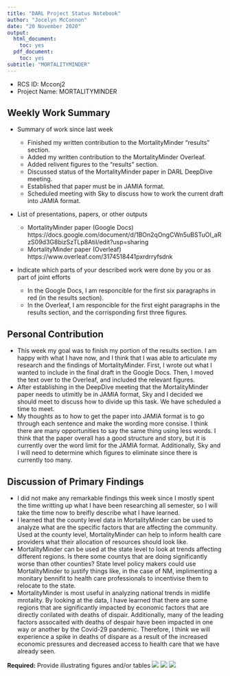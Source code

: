 ```yaml
---
title: "DARL Project Status Notebook"
author: "Jocelyn McConnon"
date: "20 November 2020"
output:
  html_document:
    toc: yes
  pdf_document:
    toc: yes
subtitle: "MORTALITYMINDER"
---
```

* RCS ID: Mcconj2
* Project Name: MORTALITYMINDER

## Weekly Work Summary

* Summary of work since last week

  * Finished my written contribution to the MortalityMinder "results" section.
  * Added my written contribution to the MortalityMinder Overleaf.
  * Added relivent figures to the "results" section.
  * Discussed status of the MortalityMinder paper in DARL DeepDive meeting.
  * Established that paper must be in JAMIA format.
  * Scheduled meeting with Sky to discuss how to work the current draft into JAMIA format.

* List of presentations,  papers, or other outputs
  * MortalityMinder paper (Google Docs) https://docs.google.com/document/d/1BOn2qOngCWn5uBSTuOI_aRzS09d3G8bizSzTLp8AtiI/edit?usp=sharing
  * MortalityMinder paper (Overleaf) https://www.overleaf.com/3174518441pxrdrryfsdnk

* Indicate which parts of your described work were done by you or as part of joint efforts
  * In the Google Docs, I am responcible for the first six paragraphs in red (in the results section).
  * In the Overleaf, I am responcible for the first eight paragraphs in the results section, and the corrisponding first three figures.

## Personal Contribution
  * This week my goal was to finish my portion of the results section. I am happy with what I have now, and I think that I was able to articulate my research and the findings of MortalityMinder. First, I wrote out what I wanted to include in the final draft in the Google Docs. Then, I moved the text over to the Overleaf, and included the relevant figures.
  * After establishing in the DeepDive meeting that the MortalityMinder paper needs to utimitly be in JAMIA format, Sky and I decided we should meet to discuss how to divide up this task. We have scheduled a time to meet.
  * My thoughts as to how to get the paper into JAMIA format is to go through each sentence and make the wording more consise. I think there are many opportunities to say the same thing using less words. I think that the paper overall has a good structure and story, but it is currently over the word limit for the JAMIA format. Additionally, Sky and I will need to determine which figures to eliminate since there is currently too many.

## Discussion of Primary Findings 	

  * I did not make any remarkable findings this week since I mostly spent the time writting up what I have been researching all semester, so I will take the time now to breifly describe what I have learned.
  * I learned that the county level data in MortalityMinder can be used to analyze what are the specific factors that are affecting the community. Used at the county level, MortalityMinder can help to inform health care providers what their allocation of resources should look like.
  * MortalityMinder can be used at the state level to look at trends affecting different regions. Is there some countys that are doing significantly worse than other counties? State level policy makers could use MortalityMinder to justify things like, in the case of NM, implimenting a monitary bennifit to health care professionals to incentivise them to relocate to the state.
  * MortalityMinder is most useful in analyzing national trends in midlife mrotality. By looking at the data, I have learned that there are some regions that are significantly impacted by economic factors that are directly corilated with deaths of dispair. Additionally, many of the leading factors assocaited with deaths of despair have been impacted in one way or another by the Covid-29 pandemic. Therefore, I think we will experience a spike in deaths of dispare as a result of the increased economic pressures and decreased access to health care that we have already seen.

**Required:** Provide illustrating figures and/or tables
![](Results_1.png)
![](Results_2.png)
![](Results_3.png)